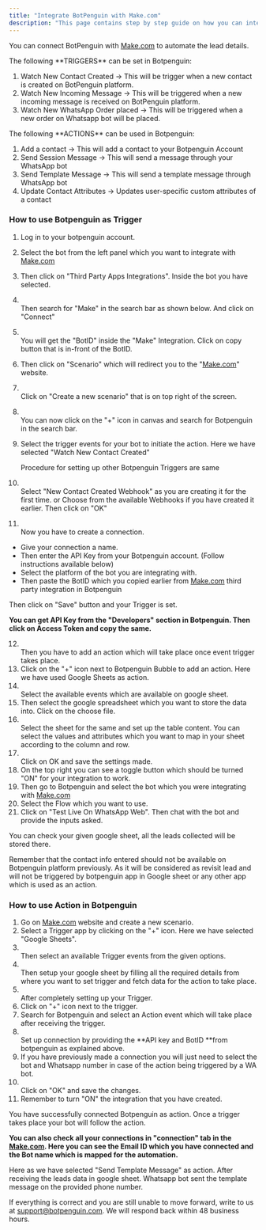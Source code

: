 ```yaml
---
title: "Integrate BotPenguin with Make.com"
description: "This page contains step by step guide on how you can integrate the make.com with BotPenguin."
---
```


You can connect BotPenguin with [Make.com](http://Make.com) to automate the lead details.

<Info>
  The following **TRIGGERS** can be set in Botpenguin:

  1. Watch New Contact Created -\> This will be trigger when a new contact is created on BotPenguin platform.
  2. Watch New Incoming Message -\> This will be triggered when a new incoming message is received on BotPenguin platform.
  3. Watch New WhatsApp Order placed -\> This will be triggered when a new order on Whatsapp bot will be placed.
</Info>

<Info>
  The following **ACTIONS** can be used in Botpenguin:

  1. Add a contact -\> This will add a contact to your Botpenguin Account
  2. Send Session Message -\> This will send a message through your WhatsApp bot
  3. Send Template Message -\> This will send a template message through WhatsApp bot
  4. Update Contact Attributes -\> Updates user-specific custom attributes of a contact
</Info>

### **How to use Botpenguin as Trigger**

 1. Log in to your botpenguin account.
 2. Select the bot from the left panel which you want to integrate with [Make.com](http://Make.com)
 3. Then click on "Third Party Apps Integrations". Inside the bot you have selected.
 4. \
    Then search for "Make" in the search bar as shown below. And click on "Connect"
 5. \
    You will get the "BotID" inside the "Make" Integration. Click on copy button that is in-front of the BotID.
 6. Then click on "Scenario" which will redirect you to the "[Make.com](http://Make.com)" website.
 7. \
    Click on "Create a new scenario" that is on top right of the screen.
 8. \
    You can now click on the "\+" icon in canvas and search for Botpenguin in the search bar.
 9. Select the trigger events for your bot to initiate the action. Here we have selected "Watch New Contact Created"

    <Info>
      Procedure for setting up other Botpenguin Triggers are same
    </Info>
10. \
    Select "New Contact Created Webhook" as you are creating it for the first time.  or Choose from the available Webhooks if you have created it earlier. Then click on "OK"
11. \
    Now you have to create a connection.

- Give your connection a name.
- Then enter the API Key from your Botpenguin account. (Follow instructions available below)
- Select the platform of the bot you are integrating with.
- Then paste the BotID which you copied earlier from [Make.com](http://Make.com) third party integration in Botpenguin

Then click on "Save" button and your Trigger is set.

**You can get API Key from the "Developers" section in Botpenguin. Then click on Access Token and copy the same.**

12. \
    Then you have to add an action which will take place once event trigger takes place.
13. Click on the "\+" icon next to Botpenguin Bubble to add an action. Here we have used Google Sheets as action.
14. \
    Select the available events which are available on google sheet.
15. Then select the google spreadsheet which you want to store the data into. Click on the choose file.
16. \
    Select the sheet for the same and set up the table content. You can select the values and attributes which you want to map in your sheet according to the column and row.
17. \
    Click on OK and save the settings made.
18. On the top right you can see a toggle button which should be turned "ON" for your integration to work.
19. Then go to Botpenguin and select the bot which you were integrating with [Make.com](http://Make.com)
20. Select the Flow which you want to use.
21. Click on "Test Live On WhatsApp Web". Then chat with the bot and provide the inputs asked.

You can check your given google sheet, all the leads collected will be stored there.

<Info>
  Remember that the contact info entered should not be available on Botpenguin platform previously. As it will be considered as revisit lead and will not be triggered by botpenguin app in Google sheet or any other app which is used as an action.
</Info>

### **How to use Action in Botpenguin**

 1. Go on [Make.com](http://Make.com) website and create a new scenario.
 2. Select a Trigger app by clicking on the "\+" icon. Here we have selected "Google Sheets".
 3. \
    Then select an available Trigger events from the given options.
 4. \
    Then setup your google sheet by filling all the required details from where you want to set trigger and fetch data for the action to take place.
 5. \
    After completely setting up your Trigger.
 6. Click on "\+" icon next to the trigger.
 7. Search for Botpenguin and select an Action event which will take place after receiving the trigger.
 8. \
    Set up connection by providing the **API key and BotID **from botpenguin as explained above.
 9. If you have previously made a connection you will just need to select the bot and Whatsapp number in case of the action being triggered by a WA bot.
10. \
    Click on "OK" and save the changes.
11. Remember to turn "ON" the integration that you have created.

You have successfully connected Botpenguin as action. Once a trigger takes place your bot will follow the action.

**You can also check all your connections in "connection" tab in the **[**Make.com**](http://Make.com)**. Here you can see the Email ID which you have connected and the Bot name which is mapped for the automation.**

Here as we have selected "Send Template Message" as action. After receiving the leads data in google sheet. Whatsapp bot sent the template message on the provided phone number.

If everything is correct and you are still unable to move forward, write to us at [support@botpenguin.com](mailto:support@botpenguin.com). We will respond back within 48 business hours.